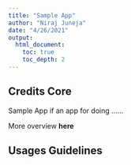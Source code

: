 ```yaml
---
title: "Sample App"
author: "Niraj Juneja"
date: "4/26/2021"
output: 
  html_document:
    toc: true
    toc_depth: 2
---
```


## Credits Core

Sample App if an app for doing  ......

More overview **here** 

## Usages Guidelines
